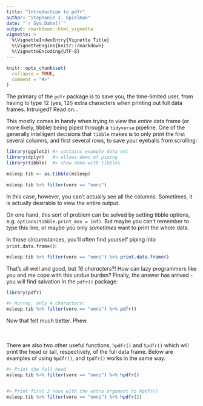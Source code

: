 ```yaml
---
title: "Introduction to pdfr"
author: "Stephanie J. Spielman"
date: "`r Sys.Date()`"
output: rmarkdown::html_vignette
vignette: >
  %\VignetteIndexEntry{Vignette Title}
  %\VignetteEngine{knitr::rmarkdown}
  %\VignetteEncoding{UTF-8}
---
```


```r
knitr::opts_chunk$set(
  collapse = TRUE,
  comment = "#>"
)
```

The primary of the `pdfr` package is to save you, the time-limited user, from having to type 12 (yes, 12!) extra characters when printing out full data frames. Intruiged? Read on...

This mostly comes in handy when trying to view the *entire* data frame (or more likely, tibble) being piped through a `tidyverse` pipeline. One of the generally intelligent decisions that `tibble` makes is to only print the first several columns, and first several rows, to save your eyeballs from scrolling:

```r
library(ggplot2) #> contains example data set
library(dplyr)   #> allows demo of piping
library(tibble)  #> show demo with tibbles

msleep.tib <- as.tibble(msleep)

msleep.tib %>% filter(vore == "omni")
```

In this case, however, you can't actually see all the columns. Sometimes, it is actually desirable to view the entire output. 

On one hand, this sort of problem can be solved by setting tibble options, e.g. `options(tibble.print_max = Inf)`. But maybe you can't remember to type this line, or maybe you only *sometimes* want to print the whole data.

In those circumstances, you'll often find yourself piping into `print.data.frame()`:

```r
msleep.tib %>% filter(vore == "omni") %>% print.data.frame()
```


That's all well and good, but *16 characters*?! How can lazy programmers like you and me cope with this undue burden? Finally, the answer has arrived - you will find salvation in the `pdfr()` package:
```r
library(pdfr)

#> Hurray, only 4 characters!
msleep.tib %>% filter(vore == "omni") %>% pdfr()
```

Now that felt much better. Phew.

<br><br>
There are also two other useful functions, `hpdfr()` and `tpdfr()` which will print the head or tail, respectively, of the full data frame. Below are examples of using `hpdfr()`, and `tpdfr()` works in the same way.
```r
#> Print the full head
msleep.tib %>% filter(vore == "omni") %>% hpdfr()


#> Print first 2 rows with the extra argument to hpdfr()
msleep.tib %>% filter(vore == "omni") %>% hpdfr(2)
```




